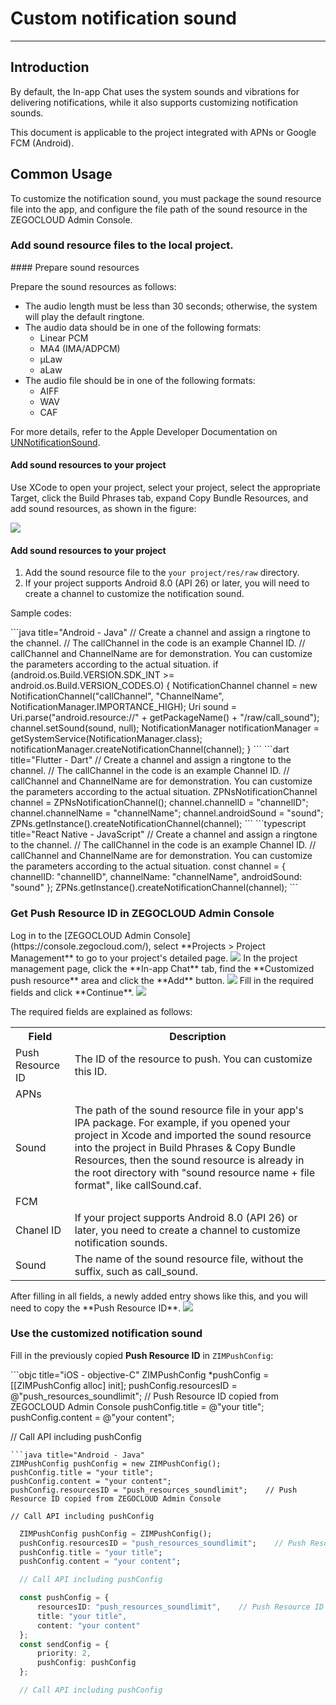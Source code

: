 # Custom notification sound
- - -

## Introduction


By default, the In-app Chat uses the system sounds and vibrations for delivering notifications, while it also supports customizing notification sounds.

<Note title="Note">
This document is applicable to the project integrated with APNs or Google FCM (Android).
</Note>

## Common Usage

To customize the notification sound, you must package the sound resource file into the app, and configure the file path of the sound resource in the ZEGOCLOUD Admin Console. 

### Add sound resource files to the local project.

<Tabs>
<Tab title="iOS Project">
#### Prepare sound resources

Prepare the sound resources as follows:

- The audio length must be less than 30 seconds; otherwise, the system will play the default ringtone.
- The audio data should be in one of the following formats:
    - Linear PCM
    - MA4 (IMA/ADPCM)
    - µLaw
    - aLaw
- The audio file should be in one of the following formats:
    - AIFF
    - WAV
    - CAF

For more details, refer to the Apple Developer Documentation on [UNNotificationSound](https://developer.apple.com/documentation/usernotifications/unnotificationsound?language=objc).

#### Add sound resources to your project

Use XCode to open your project, select your project, select the appropriate Target, click the Build Phrases tab, expand Copy Bundle Resources, and add sound resources, as shown in the figure:

<Frame width="512" height="auto" caption=""><img src="https://doc-media.zego.im/sdk-doc/Pics/ZIM/OfflinePush/addSound.png" /></Frame>
</Tab>
<Tab title="Android Project">

#### Add sound resources to your project

1. Add the sound resource file to the `your project/res/raw` directory.  
2. If your project supports Android 8.0 (API 26) or later, you will need to create a channel to customize the notification sound.

Sample codes:

<CodeGroup>
```java title="Android - Java"
// Create a channel and assign a ringtone to the channel.
// The callChannel in the code is an example Channel ID.
// callChannel and ChannelName are for demonstration. You can customize the parameters according to the actual situation.
if (android.os.Build.VERSION.SDK_INT >= android.os.Build.VERSION_CODES.O) {
    NotificationChannel channel = new NotificationChannel("callChannel", "ChannelName", NotificationManager.IMPORTANCE_HIGH);
    Uri sound = Uri.parse("android.resource://" + getPackageName() + "/raw/call_sound");
    channel.setSound(sound, null);
    NotificationManager notificationManager = getSystemService(NotificationManager.class);
    notificationManager.createNotificationChannel(channel);
}
```
```dart title="Flutter - Dart"
  // Create a channel and assign a ringtone to the channel.
  // The callChannel in the code is an example Channel ID.
  // callChannel and ChannelName are for demonstration. You can customize the parameters according to the actual situation.
  ZPNsNotificationChannel channel = ZPNsNotificationChannel();
  channel.channelID = "channelID";
  channel.channelName = "channelName";
  channel.androidSound = "sound";
  ZPNs.getInstance().createNotificationChannel(channel);
  ```
```typescript title="React Native - JavaScript"
  // Create a channel and assign a ringtone to the channel.
  // The callChannel in the code is an example Channel ID.
  // callChannel and ChannelName are for demonstration. You can customize the parameters according to the actual situation.
  const channel = {
      channelID: "channelID",
      channelName: "channelName",
      androidSound: "sound"
  }; 
  ZPNs.getInstance().createNotificationChannel(channel);
  ```
</CodeGroup>
</Tab>
</Tabs>

### Get Push Resource ID in ZEGOCLOUD Admin Console

<Steps>
<Step title="Go to your project's detailed page">
Log in to the [ZEGOCLOUD Admin Console](https://console.zegocloud.com/), select **Projects > Project Management** to go to your project's detailed page.
<Frame width="512" height="auto" caption=""><img src="https://doc-media.zego.im/sdk-doc/Pics/ZIM/OfflinePush/Enter_project.png" /></Frame>
</Step>
<Step title="Click add resources button">
In the project management page, click the **In-app Chat** tab, find the **Customized push resource** area and click the **Add** button.
<Frame width="512" height="auto" caption=""><img src="https://doc-media.zego.im/sdk-doc/Pics/ZIM/OfflinePush/Add.png" /></Frame>
</Step>
<Step title="Fill in the required fields">
Fill in the required fields and click **Continue**.
<Frame width="512" height="auto" caption=""><img src="https://doc-media.zego.im/sdk-doc/Pics/zegocloud/console/inappchat_resourceid.png" /></Frame>

The required fields are explained as follows:

<table>
<tbody><tr>
<th>Field</th>
<th>Description</th>
</tr>
<tr>
<td>Push Resource ID</td>
<td>The ID of the resource to push. You can customize this ID.</td>
</tr>
<tr>
<td colspan="2">APNs</td>
</tr>
<tr>
<td>Sound</td>
<td>The path of the sound resource file in your app's IPA package. For example, if you opened your project in Xcode and imported the sound resource into the project in Build Phrases & Copy Bundle Resources, then the sound resource is already in the root directory with "sound resource name + file format", like callSound.caf.</td>
</tr>
<tr>
<td colspan="2">FCM</td>
</tr>
<tr>
<td>Chanel ID</td>
<td>If your project supports Android 8.0 (API 26) or later, you need to create a channel to customize notification sounds.</td>
</tr>
<tr>
<td>Sound</td>
<td>The name of the sound resource file, without the suffix, such as call_sound. </td>
</tr>
</tbody></table>
</Step>
<Step title="Copy the Push Resource ID">
After filling in all fields, a newly added entry shows like this, and you will need to copy the **Push Resource ID**.
<Frame width="512" height="auto" caption=""><img src="https://doc-media.zego.im/sdk-doc/Pics/ZIM/OfflinePush/Copy.png" /></Frame>
</Step>
</Steps>

### Use the customized notification sound

Fill in the previously copied **Push Resource ID** in `ZIMPushConfig`:

<CodeGroup>
```objc title="iOS - objective-C"
  ZIMPushConfig *pushConfig = [[ZIMPushConfig alloc] init];
  pushConfig.resourcesID = @"push_resources_soundlimit";    // Push Resource ID copied from ZEGOCLOUD Admin Console
  pushConfig.title = @"your title";
  pushConfig.content = @"your content";

  // Call API including pushConfig
  ```
```java title="Android - Java"
  ZIMPushConfig pushConfig = new ZIMPushConfig();
  pushConfig.title = "your title";
  pushConfig.content = "your content";
  pushConfig.resourcesID = "push_resources_soundlimit";    // Push Resource ID copied from ZEGOCLOUD Admin Console

  // Call API including pushConfig
  ```
```dart title="Flutter - Dart"
  ZIMPushConfig pushConfig = ZIMPushConfig();
  pushConfig.resourcesID = "push_resources_soundlimit";    // Push Resource ID copied from ZEGOCLOUD Admin Console
  pushConfig.title = "your title";
  pushConfig.content = "your content";

  // Call API including pushConfig
  ```
```typescript title="React Native - JavaScript"
  const pushConfig = {
      resourcesID: "push_resources_soundlimit",    // Push Resource ID copied from ZEGOCLOUD Admin Console
      title: "your title",
      content: "your content"
  };
  const sendConfig = {
      priority: 2,
      pushConfig: pushConfig
  };

  // Call API including pushConfig
  ```
</CodeGroup>
